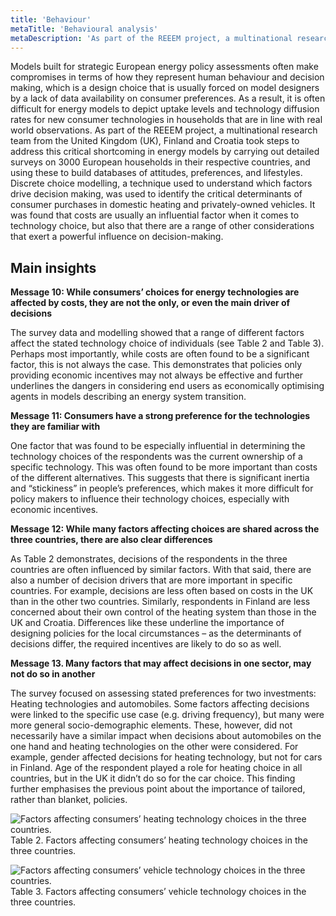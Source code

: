 ```yaml
---
title: 'Behaviour'
metaTitle: 'Behavioural analysis'
metaDescription: 'As part of the REEEM project, a multinational research team from the UK, Finland and Croatia carried out detailed surveys on 3000 European households in their respective countries, and used these to build databases of attitudes, preferences, and lifestyles.'
---
```


Models built for strategic European energy policy assessments often make compromises in terms of how they represent human behaviour and decision making, which is a design choice that is usually forced on model designers by a lack of data availability on consumer preferences. As a result, it is often difficult for energy models to depict uptake levels and technology diffusion rates for new consumer technologies in households that are in line with real world observations. As part of the REEEM project, a multinational research team from the United Kingdom (UK), Finland and Croatia took steps to address this critical shortcoming in energy models by carrying out detailed surveys on 3000 European households in their respective countries, and using these to build databases of attitudes, preferences, and lifestyles. Discrete choice modelling, a technique used to understand which factors drive decision making, was used to identify the critical determinants of consumer purchases in domestic heating and privately-owned vehicles. It was found that costs are usually an influential factor when it comes to technology choice, but also that there are a range of other considerations that exert a powerful influence on decision-making.

## Main insights

**Message 10: While consumers’ choices for energy technologies are affected by costs, they are not the only, or even the main driver of decisions**

The survey data and modelling showed that a range of different factors affect the stated technology choice of individuals (see Table 2 and Table 3). Perhaps most importantly, while costs are often found to be a significant factor, this is not always the case. This demonstrates that policies only providing economic incentives may not always be effective and further underlines the dangers in considering end users as economically optimising agents in models describing an energy system transition.

**Message 11: Consumers have a strong preference for the technologies they are familiar with**

One factor that was found to be especially influential in determining the technology choices of the respondents was the current ownership of a specific technology. This was often found to be more important than costs of the different alternatives. This suggests that there is significant inertia and “stickiness” in people’s preferences, which makes it more difficult for policy makers to influence their technology choices, especially with economic incentives.

**Message 12: While many factors affecting choices are shared across the three countries, there are also clear differences**

As Table 2 demonstrates, decisions of the respondents in the three countries are often influenced by similar factors. With that said, there are also a number of decision drivers that are more important in specific countries. For example, decisions are less often based on costs in the UK than in the other two countries. Similarly, respondents in Finland are less concerned about their own control of the heating system than those in the UK and Croatia. Differences like these underline the importance of designing policies for the local circumstances – as the determinants of decisions differ, the required incentives are likely to do so as well.

**Message 13. Many factors that may affect decisions in one sector, may not do so in another**

The survey focused on assessing stated preferences for two investments: Heating technologies and automobiles. Some factors affecting decisions were linked to the specific use case (e.g. driving frequency), but many were more general socio-demographic elements. These, however, did not necessarily have a similar impact when decisions about automobiles on the one hand and heating technologies on the other were considered. For example, gender affected decisions for heating technology, but not for cars in Finland. Age of the respondent played a role for heating choice in all countries, but in the UK it didn’t do so for the car choice. This finding further emphasises the previous point about the importance of tailored, rather than blanket, policies.

![Factors affecting consumers’ heating technology choices in the three countries.](./6_behaviour_table2.png)
Table 2. Factors affecting consumers’ heating technology choices in the three countries.

![Factors affecting consumers’ vehicle technology choices in the three countries.](./6_behaviour_table3.png)
Table 3. Factors affecting consumers’ vehicle technology choices in the three countries.
